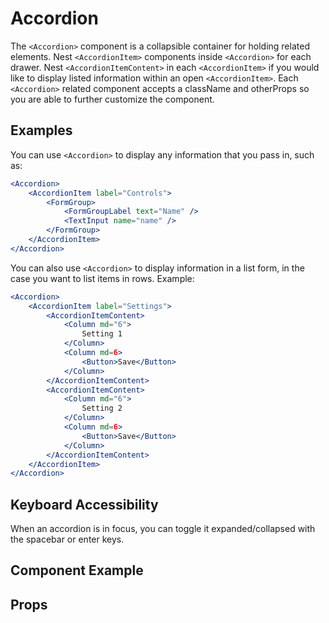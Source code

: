 
# Accordion

The `<Accordion>` component is a collapsible container for holding related elements. Nest `<AccordionItem>` components inside `<Accordion>` for each drawer. Nest `<AccordionItemContent>` in each `<AccordionItem>` if you would like to display listed information within an open `<AccordionItem>`. Each `<Accordion>` related component accepts a className and otherProps so you are able to further customize the component.

## Examples

You can use `<Accordion>` to display any information that you pass in, such as:

```jsx
<Accordion>
    <AccordionItem label="Controls">
        <FormGroup>
            <FormGroupLabel text="Name" />
            <TextInput name="name" />
        </FormGroup>
    </AccordionItem>
</Accordion>
```

You can also use `<Accordion>` to display information in a list form, in the case you want to list items in rows. Example:

```jsx
<Accordion>
    <AccordionItem label="Settings">
        <AccordionItemContent>
            <Column md="6">
                Setting 1
            </Column>
            <Column md=6>
                <Button>Save</Button>
            </Column>
        </AccordionItemContent>
        <AccordionItemContent>
            <Column md="6">
                Setting 2
            </Column>
            <Column md=6>
                <Button>Save</Button>
            </Column>
        </AccordionItemContent>
    </AccordionItem>
</Accordion>
```

## Keyboard Accessibility

When an accordion is in focus, you can toggle it expanded/collapsed with the spacebar or enter keys.

## Component Example

<Story id="molecules-accordion--default" />

## Props

<Props of={Accordion} />
